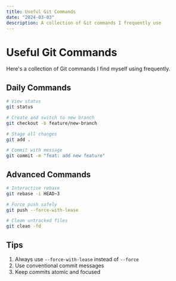 ```yaml
---
title: Useful Git Commands
date: "2024-03-03"
description: A collection of Git commands I frequently use
---
```


# Useful Git Commands

Here's a collection of Git commands I find myself using frequently.

## Daily Commands

```bash
# View status
git status

# Create and switch to new branch
git checkout -b feature/new-branch

# Stage all changes
git add .

# Commit with message
git commit -m "feat: add new feature"
```

## Advanced Commands

```bash
# Interactive rebase
git rebase -i HEAD~3

# Force push safely
git push --force-with-lease

# Clean untracked files
git clean -fd
```

## Tips

1. Always use `--force-with-lease` instead of `--force`
2. Use conventional commit messages
3. Keep commits atomic and focused
